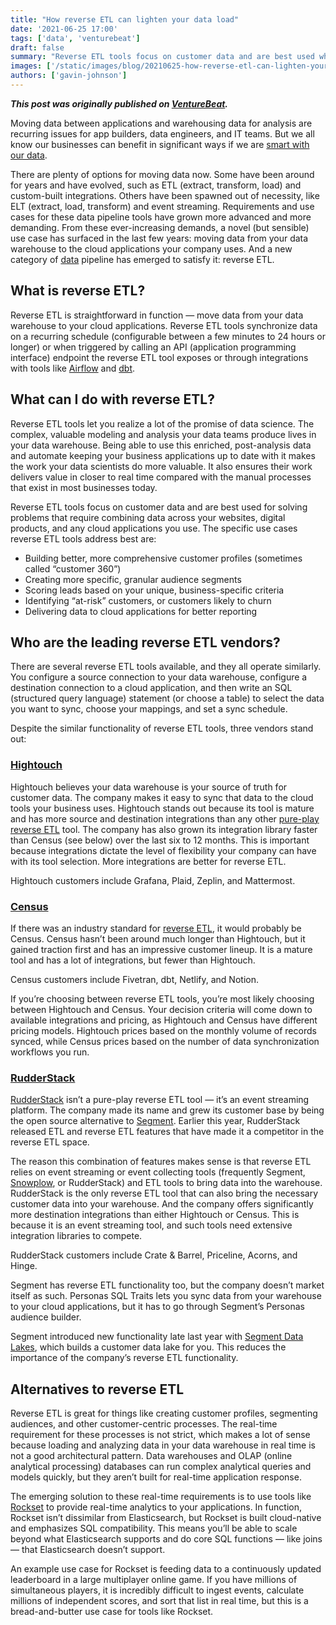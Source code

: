 ```yaml
---
title: "How reverse ETL can lighten your data load"
date: '2021-06-25 17:00'
tags: ['data', 'venturebeat']
draft: false
summary: "Reverse ETL tools focus on customer data and are best used when combining data across websites, digital products, and cloud applications."
images: ['/static/images/blog/20210625-how-reverse-etl-can-lighten-your-data-load/hero.jpg']
authors: ['gavin-johnson']
---
```


**_This post was originally published on [VentureBeat](https://venturebeat.com/2021/06/25/how-reverse-etl-can-lighten-your-data-load/)._**
<br />

Moving data between applications and warehousing data for analysis are recurring issues for app builders, data engineers, and IT teams. But we all know our businesses can benefit in significant ways if we are [smart with our data](https://venturebeat.com/2021/06/23/linux-foundation-unveils-new-permissive-license-for-open-data-collaboration/).

There are plenty of options for moving data now. Some have been around for years and have evolved, such as ETL (extract, transform, load) and custom-built integrations. Others have been spawned out of necessity, like ELT (extract, load, transform) and event streaming. Requirements and use cases for these data pipeline tools have grown more advanced and more demanding. From these ever-increasing demands, a novel (but sensible) use case has surfaced in the last few years: moving data from your data warehouse to the cloud applications your company uses. And a new category of [data](https://venturebeat.com/2021/06/25/precisely-82-of-data-executives-cite-data-quality-as-a-barrier/) pipeline has emerged to satisfy it: reverse ETL.


## What is reverse ETL?

Reverse ETL is straightforward in function — move data from your data warehouse to your cloud applications. Reverse ETL tools synchronize data on a recurring schedule (configurable between a few minutes to 24 hours or longer) or when triggered by calling an API (application programming interface) endpoint the reverse ETL tool exposes or through integrations with tools like [Airflow](https://airflow.apache.org/) and [dbt](https://www.getdbt.com/).


## What can I do with reverse ETL?

Reverse ETL tools let you realize a lot of the promise of data science. The complex, valuable modeling and analysis your data teams produce lives in your data warehouse. Being able to use this enriched, post-analysis data and automate keeping your business applications up to date with it makes the work your data scientists do more valuable. It also ensures their work delivers value in closer to real time compared with the manual processes that exist in most businesses today.

Reverse ETL tools focus on customer data and are best used for solving problems that require combining data across your websites, digital products, and any cloud applications you use. The specific use cases reverse ETL tools address best are:



* Building better, more comprehensive customer profiles (sometimes called “customer 360”)
* Creating more specific, granular audience segments
* Scoring leads based on your unique, business-specific criteria
* Identifying “at-risk” customers, or customers likely to churn
* Delivering data to cloud applications for better reporting


## Who are the leading reverse ETL vendors?

There are several reverse ETL tools available, and they all operate similarly. You configure a source connection to your data warehouse, configure a destination connection to a cloud application, and then write an SQL (structured query language) statement (or choose a table) to select the data you want to sync, choose your mappings, and set a sync schedule.

Despite the similar functionality of reverse ETL tools, three vendors stand out:


### [Hightouch](https://www.hightouch.io/)

Hightouch believes your data warehouse is your source of truth for customer data. The company makes it easy to sync that data to the cloud tools your business uses. Hightouch stands out because its tool is mature and has more source and destination integrations than any other [pure-play reverse ETL](https://www.hightouch.io/blog/reverse-etl) tool. The company has also grown its integration library faster than Census (see below) over the last six to 12 months. This is important because integrations dictate the level of flexibility your company can have with its tool selection. More integrations are better for reverse ETL.

Hightouch customers include Grafana, Plaid, Zeplin, and Mattermost.


### [Census](https://www.getcensus.com/)

If there was an industry standard for [reverse ETL](https://blog.getcensus.com/what-is-reverse-etl/), it would probably be Census. Census hasn’t been around much longer than Hightouch, but it gained traction first and has an impressive customer lineup. It is a mature tool and has a lot of integrations, but fewer than Hightouch.

Census customers include Fivetran, dbt, Netlify, and Notion.

If you’re choosing between reverse ETL tools, you’re most likely choosing between Hightouch and Census. Your decision criteria will come down to available integrations and pricing, as Hightouch and Census have different pricing models. Hightouch prices based on the monthly volume of records synced, while Census prices based on the number of data synchronization workflows you run.


### [RudderStack](https://rudderstack.com/)

[RudderStack](https://rudderstack.com/blog/reverse-etl-is-just-another-data-pipeline) isn’t a pure-play reverse ETL tool — it’s an event streaming platform. The company made its name and grew its customer base by being the open source alternative to [Segment](https://segment.com/). Earlier this year, RudderStack released ETL and reverse ETL features that have made it a competitor in the reverse ETL space.

The reason this combination of features makes sense is that reverse ETL relies on event streaming or event collecting tools (frequently Segment, [Snowplow](https://snowplowanalytics.com/), or RudderStack) and ETL tools to bring data into the warehouse. RudderStack is the only reverse ETL tool that can also bring the necessary customer data into your warehouse. And the company offers significantly more destination integrations than either Hightouch or Census. This is because it is an event streaming tool, and such tools need extensive integration libraries to compete.

RudderStack customers include Crate & Barrel, Priceline, Acorns, and Hinge.

Segment has reverse ETL functionality too, but the company doesn’t market itself as such. Personas SQL Traits lets you sync data from your warehouse to your cloud applications, but it has to go through Segment’s Personas audience builder.

​​Segment introduced new functionality late last year with [Segment Data Lakes](https://segment.com/blog/introducing-segment-data-lakes/), which builds a customer data lake for you. This reduces the importance of the company’s reverse ETL functionality.


## ​​**Alternatives to reverse ETL**

Reverse ETL is great for things like creating customer profiles, segmenting audiences, and other customer-centric processes. The real-time requirement for these processes is not strict, which makes a lot of sense because loading and analyzing data in your data warehouse in real time is not a good architectural pattern. Data warehouses and OLAP (online analytical processing) databases can run complex analytical queries and models quickly, but they aren’t built for real-time application response.

The emerging solution to these real-time requirements is to use tools like [Rockset](https://rockset.com/) to provide real-time analytics to your applications. In function, Rockset isn’t dissimilar from Elasticsearch, but Rockset is built cloud-native and emphasizes SQL compatibility. This means you’ll be able to scale beyond what Elasticsearch supports and do core SQL functions — like joins — that Elasticsearch doesn’t support.

An example use case for Rockset is feeding data to a continuously updated leaderboard in a large multiplayer online game. If you have millions of simultaneous players, it is incredibly difficult to ingest events, calculate millions of independent scores, and sort that list in real time, but this is a bread-and-butter use case for tools like Rockset.